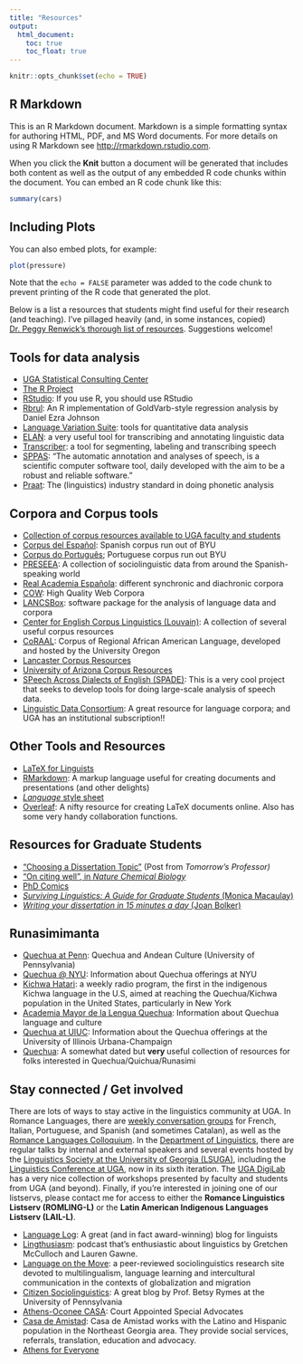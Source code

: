 ```yaml
---
title: "Resources"
output: 
  html_document:
    toc: true
    toc_float: true
---
```


```r
knitr::opts_chunk$set(echo = TRUE)
```

## R Markdown

This is an R Markdown document. Markdown is a simple formatting syntax for authoring HTML, PDF, and MS Word documents. For more details on using R Markdown see <http://rmarkdown.rstudio.com>.

When you click the **Knit** button a document will be generated that includes both content as well as the output of any embedded R code chunks within the document. You can embed an R code chunk like this:

```r
summary(cars)
```

## Including Plots

You can also embed plots, for example:

```r
plot(pressure)
```

Note that the `echo = FALSE` parameter was added to the code chunk to prevent printing of the R code that generated the plot.

Below is a list a resources that students might find useful for their research (and teaching). I've pillaged heavily (and, in some instances, copied) [Dr. Peggy Renwick's thorough list of resources](http://faculty.franklin.uga.edu/mrenwick/phonetics-phonology-resources). Suggestions welcome!

## Tools for data analysis
- [UGA Statistical Consulting Center](http://www.stat.uga.edu/consulting)
- [The R Project](http://www.r-project.org/)
- [RStudio](https://www.rstudio.com/): If you use R, you should use RStudio
- [Rbrul](http://www.danielezrajohnson.com/rbrul.html): An R implementation of GoldVarb-style regression analysis by Daniel Ezra Johnson
- [Language Variation Suite](https://languagevariationsuite.shinyapps.io/Pages/): tools for quantitative data analysis
- [ELAN](https://tla.mpi.nl/tools/tla-tools/elan/): a very useful tool for transcribing and annotating linguistic data
- [Transcriber](http://trans.sourceforge.net/en/presentation.php): a tool for segmenting, labeling and transcribing speech
- [SPPAS](http://www.sppas.org/): "The automatic annotation and analyses of speech, is a scientific computer software tool, daily developed with the aim to be a robust and reliable software."
- [Praat](http://www.fon.hum.uva.nl/praat/): The (linguistics) industry standard in doing phonetic analysis

## Corpora and Corpus tools
- [Collection of corpus resources available to UGA faculty and students](http://research.franklin.uga.edu/linglab/corpora)
- [Corpus del Español](http://www.corpusdelespanol.org/): Spanish corpus run out of BYU
- <a href="http://www.corpusdoportugues.org/">Corpus do Português</a>; Portuguese corpus run out BYU
- <a href="http://preseea.linguas.net/">PRESEEA</a>: A collection of sociolinguistic data from around the Spanish-speaking world
- <a href="http://www.rae.es/recursos/banco-de-datos">Real Academia Española</a>: different synchronic and diachronic corpora
- <a href="https://www.webcorpora.org/">COW</a>: High Quality Web Corpora
- <a href="http://corpora.lancs.ac.uk/lancsbox/">LANCSBox</a>: software package for the analysis of language data and corpora
- <a href="https://uclouvain.be/en/research-institutes/ilc/cecl/corpora.html">Center for English Corpus Linguistics (Louvain)</a>: A collection of several useful corpus resources
- <a href="http://lingtools.uoregon.edu/coraal/explorer/">CoRAAL</a>: Corpus of Regional African American Language, developed and hosted by the University Oregon
- <a href="https://cqpweb.lancs.ac.uk/">Lancaster Corpus Resources</a>
- <a href="https://cesa.arizona.edu/links-other-sociolinguistic-corpora">University of Arizona Corpus Resources</a>
- [SPeech Across Dialects of English (SPADE)](https://spade.glasgow.ac.uk/): This is a very cool project that seeks to develop tools for doing large-scale analysis of speech data.
- [Linguistic Data Consortium](https://www.ldc.upenn.edu/): A great resource for language corpora; and UGA has an institutional subscription!!


## Other Tools and Resources
- <a href="http://www.essex.ac.uk/linguistics/external/clmt/latex4ling/">LaTeX for Linguists</a>
- <a href="https://rmarkdown.rstudio.com/">RMarkdown</a>: A markup language useful for creating documents and presentations (and other delights)
- <a href="https://www.linguisticsociety.org/sites/default/files/style-sheet.pdf"><em>Language</em> style sheet</a>
- <a href="http://www.overleaf.com">Overleaf</a>: A nifty resource for creating LaTeX documents online. Also has some very handy collaboration functions.

## Resources for Graduate Students
- <a href="https://tomprof.stanford.edu/posting/1482">"Choosing a Dissertation Topic"</a>&nbsp;(Post from&nbsp;<em>Tomorrow's Professor)</em>
- <a href="http://www.nature.com/nchembio/journal/v6/n2/full/nchembio.310.html">"On citing well", in <em>Nature Chemical Biology</em></a>
- <a href="http://www.phdcomics.com/comics.php">PhD Comics</a>
- <a href="http://www.cascadilla.com/surviving.html"><em>Surviving Linguistics: A Guide for Graduate Students</em> (Monica Macaulay)</a>
- <a href="http://www.amazon.com/Writing-Your-Dissertation-Fifteen-Minutes/dp/080504891X"><em>Writing your dissertation in 15 minutes a day</em> (Joan Bolker)</a>

## Runasimimanta
- <a href="https://web.sas.upenn.edu/quechua/">Quechua at Penn</a>: Quechua and Andean Culture (University of Pennsylvania)
- <a href="https://as.nyu.edu/content/nyu-as/as/research-centers/clacs/quechua.html">Quechua @ NYU</a>: Information about Quechua offerings at NYU
- <a href="https://kichwahatari.org/">Kichwa Hatari</a>: a weekly radio program, the first in the indigenous Kichwa language in the U.S, aimed at reaching the Quechua/Kichwa population in the United States, particularly in New York
- <a href="http://amlq.org.pe/">Academia Mayor de la Lengua Quechua</a>: Information about Quechua language and culture
- <a href="http://www.clacs.illinois.edu/quechua/">Quechua at UIUC</a>: Information about the Quechua offerings at the University of Illinois Urbana-Champaign
- <a href="http://www.quechua.org.uk/">Quechua</a>: A somewhat dated but <strong>very </strong>useful collection of resources for folks interested in Quechua/Quichua/Runasimi

## Stay connected / Get involved
There are lots of ways to stay active in the linguistics community at UGA. In Romance Languages, there are [weekly conversation groups](http://rom.uga.edu/conversation-groups-and-language-tables) for French, Italian, Portuguese, and Spanish (and sometimes Catalan), as well as the [Romance Languages Colloquium](http://rom.uga.edu/events/all). In the [Department of Linguistics](http://www.linguistics.uga.edu/department-calendar), there are regular talks by internal and external speakers and several events hosted by the [Linguistics Society at the University of Georgia (LSUGA)](http://www.linguistics.uga.edu/lsuga), including the [Linguistics Conference at UGA](http://www.linguistics.uga.edu/linguistics-conference), now in its sixth iteration. The [UGA DigiLab](https://digi.uga.edu/digilab/#1544564021635-6ae22572-cb2d) has a very nice collection of workshops presented by faculty and students from UGA (and beyond). Finally, if you're interested in joining one of our listservs, please contact me for access to either the **Romance Linguistics Listserv (ROMLING-L)** or the **Latin American Indigenous Languages Listserv (LAIL-L)**. 

- <a href="http://languagelog.ldc.upenn.edu/nll/">Language Log</a>: A great (and in fact award-winning)&nbsp;blog for linguists
- <a href="https://lingthusiasm.com/">Lingthusiasm</a>: podcast that's enthusiastic about linguistics by Gretchen McCulloch and Lauren Gawne.
- <a href="http://www.languageonthemove.com/#">Language on the Move</a>: a peer-reviewed sociolinguistics research site devoted to multilingualism, language learning and intercultural communication in the contexts of globalization and migration
- <a href="https://citizensociolinguistics.com/">Citizen Sociolinguistics</a>: A great blog by Prof. Betsy Rymes at the University of Pennsylvania
- <a href="http://www.athensoconeecasa.org/">Athens-Oconee CASA</a>: Court Appointed Special Advocates
- [Casa de Amistad](http://athensamistad.com/): Casa de Amistad works with the Latino and Hispanic population in the Northeast Georgia area. They provide social services, referrals, translation, education and advocacy.
- <a href="https://athensforeveryone.com/">Athens for Everyone</a>

